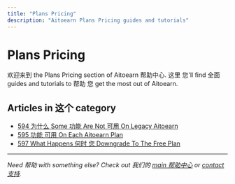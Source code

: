 ```yaml
---
title: "Plans Pricing"
description: "Aitoearn Plans Pricing guides and tutorials"
---
```


# Plans Pricing

欢迎来到 the Plans Pricing section of Aitoearn 帮助中心. 这里 您'll find 全面 guides and tutorials to 帮助 您 get the most out of Aitoearn.

## Articles in 这个 category

- [594 为什么 Some 功能 Are Not 可用 On Legacy Aitoearn](594-为什么-some-功能-are-not-可用-on-legacy-aitoearn)
- [595 功能 可用 On Each Aitoearn Plan](595-功能-可用-on-each-aitoearn-plan)
- [597 What Happens 何时 您 Downgrade To The Free Plan](597-what-happens-何时-您-downgrade-to-the-free-plan)

---

*Need 帮助 with something else? Check out 我们的 [main 帮助中心](/en/帮助-center) or [contact 支持](mailto:hello@aitoearn.com).*
